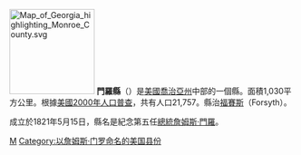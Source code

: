 {{Otheruses|門羅縣|subject=美國喬治亞州的一個縣|other=同名的縣}}
[[File:Map_of_Georgia_highlighting_Monroe_County.svg|150px]]
'''門羅縣'''（{{lang-en|Monroe County}}）是[[美國|美國]][[喬治亞州|喬治亞州]]中部的一個縣。面積1,030平方公里。根據[[美國2000年人口普查|美國2000年人口普查]]，共有人口21,757。縣治[[福賽斯_(喬治亞州)|福賽斯]]（Forsyth）。

成立於1821年5月15日，縣名是紀念第五任[[美國總統|總統]][[詹姆斯·門羅|詹姆斯·門羅]]。
{{門羅縣 (喬治亞州)}}
{{佐治亚州}}
{{Authority control}}
[[Category:佐治亚州行政区划|M]]
[[Category:以詹姆斯·门罗命名的美国县份|Category:以詹姆斯·门罗命名的美国县份]]